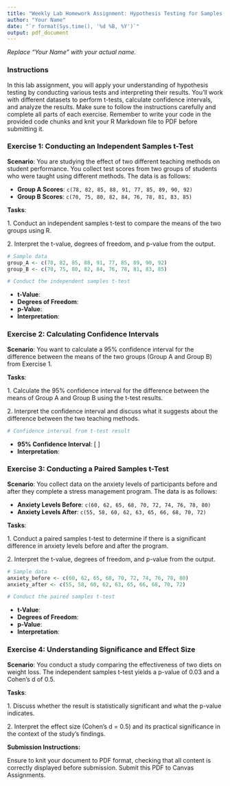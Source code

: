 ```yaml
---
title: "Weekly Lab Homework Assignment: Hypothesis Testing for Samples from Two Populations"
author: "Your Name"
date: "`r format(Sys.time(), '%d %B, %Y')`"
output: pdf_document
---
```


*Replace "Your Name" with your actual name.*

### Instructions

In this lab assignment, you will apply your understanding of hypothesis testing by conducting various tests and interpreting their results. You'll work with different datasets to perform t-tests, calculate confidence intervals, and analyze the results. Make sure to follow the instructions carefully and complete all parts of each exercise. Remember to write your code in the provided code chunks and knit your R Markdown file to PDF before submitting it.

### Exercise 1: Conducting an Independent Samples t-Test

**Scenario**: You are studying the effect of two different teaching methods on student performance. You collect test scores from two groups of students who were taught using different methods. The data is as follows:

-   **Group A Scores**: `c(78, 82, 85, 88, 91, 77, 85, 89, 90, 92)`
-   **Group B Scores**: `c(70, 75, 80, 82, 84, 76, 78, 81, 83, 85)`

**Tasks**:

1\. Conduct an independent samples t-test to compare the means of the two groups using R.

2\. Interpret the t-value, degrees of freedom, and p-value from the output.

```r
# Sample data
group_A <- c(78, 82, 85, 88, 91, 77, 85, 89, 90, 92)
group_B <- c(70, 75, 80, 82, 84, 76, 78, 81, 83, 85)

# Conduct the independent samples t-test

```

-   **t-Value**:
-   **Degrees of Freedom**:
-   **p-Value**:
-   **Interpretation**:

### Exercise 2: Calculating Confidence Intervals

**Scenario**: You want to calculate a 95% confidence interval for the difference between the means of the two groups (Group A and Group B) from Exercise 1.

**Tasks**:

1\. Calculate the 95% confidence interval for the difference between the means of Group A and Group B using the t-test results.

2\. Interpret the confidence interval and discuss what it suggests about the difference between the two teaching methods.

```r
# Confidence interval from t-test result

```

-   **95% Confidence Interval**: [ ]
-   **Interpretation**:

### Exercise 3: Conducting a Paired Samples t-Test

**Scenario**: You collect data on the anxiety levels of participants before and after they complete a stress management program. The data is as follows:

-   **Anxiety Levels Before**: `c(60, 62, 65, 68, 70, 72, 74, 76, 78, 80)`
-   **Anxiety Levels After**: `c(55, 58, 60, 62, 63, 65, 66, 68, 70, 72)`

**Tasks**:

1\. Conduct a paired samples t-test to determine if there is a significant difference in anxiety levels before and after the program.

2\. Interpret the t-value, degrees of freedom, and p-value from the output.

```r
# Sample data
anxiety_before <- c(60, 62, 65, 68, 70, 72, 74, 76, 78, 80)
anxiety_after <- c(55, 58, 60, 62, 63, 65, 66, 68, 70, 72)

# Conduct the paired samples t-test

```

-   **t-Value**:
-   **Degrees of Freedom**:
-   **p-Value**:
-   **Interpretation**:

### Exercise 4: Understanding Significance and Effect Size

**Scenario**: You conduct a study comparing the effectiveness of two diets on weight loss. The independent samples t-test yields a p-value of 0.03 and a Cohen's d of 0.5.

**Tasks**:

1\. Discuss whether the result is statistically significant and what the p-value indicates.

2\. Interpret the effect size (Cohen's d = 0.5) and its practical significance in the context of the study's findings.

**Submission Instructions:**

Ensure to knit your document to PDF format, checking that all content is correctly displayed before submission. Submit this PDF to Canvas Assignments.
